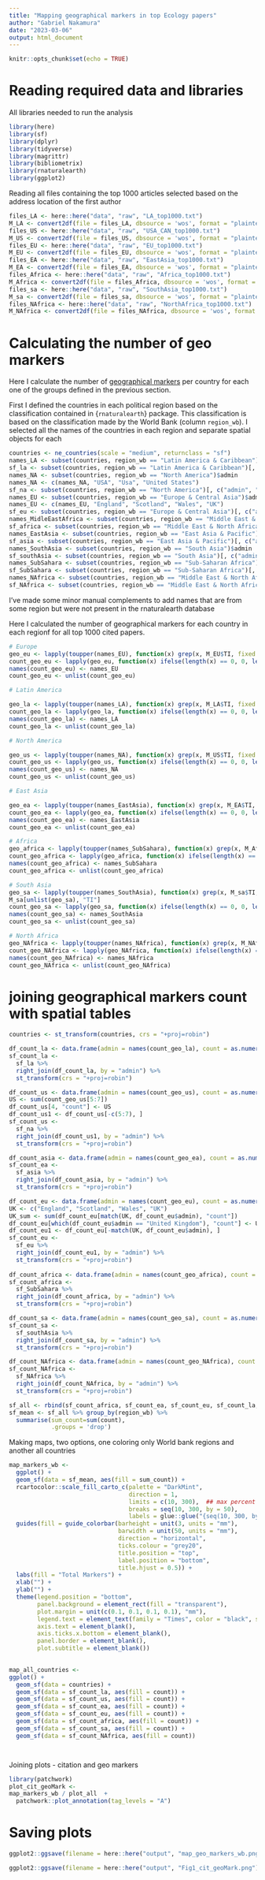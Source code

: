 ```yaml
---
title: "Mapping geographical markers in top Ecology papers"
author: "Gabriel Nakamura"
date: "2023-03-06"
output: html_document
---
```


```r
knitr::opts_chunk$set(echo = TRUE)
```

# Reading required data and libraries

All libraries needed to run the analysis 

```r
library(here)
library(sf)
library(dplyr)
library(tidyverse)
library(magrittr)
library(bibliometrix)
library(rnaturalearth)
library(ggplot2)
```

Reading all files containing the top 1000 articles selected based on the address location of the first author

```r
files_LA <- here::here("data", "raw", "LA_top1000.txt")
M_LA <- convert2df(file = files_LA, dbsource = 'wos', format = "plaintext")
files_US <- here::here("data", "raw", "USA_CAN_top1000.txt")
M_US <- convert2df(file = files_US, dbsource = 'wos', format = "plaintext")
files_EU <- here::here("data", "raw", "EU_top1000.txt")
M_EU <- convert2df(file = files_EU, dbsource = 'wos', format = "plaintext")
files_EA <- here::here("data", "raw", "EastAsia_top1000.txt")
M_EA <- convert2df(file = files_EA, dbsource = 'wos', format = "plaintext")
files_Africa <- here::here("data", "raw", "Africa_top1000.txt")
M_Africa <- convert2df(file = files_Africa, dbsource = 'wos', format = "plaintext")
files_sa <- here::here("data", "raw", "SouthAsia_top1000.txt")
M_sa <- convert2df(file = files_sa, dbsource = 'wos', format = "plaintext")
files_NAfrica <- here::here("data", "raw", "NorthAfrica_top1000.txt")
M_NAfrica <- convert2df(file = files_NAfrica, dbsource = 'wos', format = "plaintext")


```
# Calculating the number of geo markers

Here I calculate the number of [geographical markers](https://www.sciencedirect.com/science/article/abs/pii/S0016718519301551) per country for each one of the groups defined in the previous section.

First I defined the countries in each political region based on the classification contained in {`rnaturalearth`} package. This classification is based on the classification made by the World Bank (column `region_wb`). I selected all the names of the countries in each region and separate spatial objects for each

```r
countries <- ne_countries(scale = "medium", returnclass = "sf")
names_LA <- subset(countries, region_wb == "Latin America & Caribbean")$admin
sf_la <- subset(countries, region_wb == "Latin America & Caribbean")[, c("admin", "region_wb", "geometry")]
names_NA <- subset(countries, region_wb == "North America")$admin
names_NA <- c(names_NA, "USA", "Usa", "United States")
sf_na <- subset(countries, region_wb == "North America")[, c("admin", "region_wb", "geometry")]
names_EU <- subset(countries, region_wb == "Europe & Central Asia")$admin
names_EU <- c(names_EU, "England", "Scotland", "Wales", "UK")
sf_eu <- subset(countries, region_wb == "Europe & Central Asia")[, c("admin", "region_wb", "geometry")]
names_MidleEastAfrica <- subset(countries, region_wb == "Middle East & North Africa")$admin
sf_africa <- subset(countries, region_wb == "Middle East & North Africa")[, c("admin", "region_wb", "geometry")]
names_EastAsia <- subset(countries, region_wb == "East Asia & Pacific")$admin
sf_asia <- subset(countries, region_wb == "East Asia & Pacific")[, c("admin", "region_wb", "geometry")]
names_SouthAsia <- subset(countries, region_wb == "South Asia")$admin
sf_southAsia <- subset(countries, region_wb == "South Asia")[, c("admin", "region_wb", "geometry")]
names_SubSahara <- subset(countries, region_wb == "Sub-Saharan Africa")$admin
sf_SubSahara <- subset(countries, region_wb == "Sub-Saharan Africa")[, c("admin", "region_wb", "geometry")]
names_NAfrica <- subset(countries, region_wb == "Middle East & North Africa")$admin
sf_NAfrica <- subset(countries, region_wb == "Middle East & North Africa")[, c("admin", "region_wb", "geometry")]
```

I've made some minor manual complements to add names that are from some region but were not present in the rnaturalearth database

Here I calculated the number of geographical markers for each country in each regionf for all top 1000 cited papers.

```r
# Europe
geo_eu <- lapply(toupper(names_EU), function(x) grep(x, M_EU$TI, fixed = T))
count_geo_eu <- lapply(geo_eu, function(x) ifelse(length(x) == 0, 0, length(x)))
names(count_geo_eu) <- names_EU
count_geo_eu <- unlist(count_geo_eu)

# Latin America

geo_la <- lapply(toupper(names_LA), function(x) grep(x, M_LA$TI, fixed = T))
count_geo_la <- lapply(geo_la, function(x) ifelse(length(x) == 0, 0, length(x)))
names(count_geo_la) <- names_LA
count_geo_la <- unlist(count_geo_la)

# North America

geo_us <- lapply(toupper(names_NA), function(x) grep(x, M_US$TI, fixed = T))
count_geo_us <- lapply(geo_us, function(x) ifelse(length(x) == 0, 0, length(x)))
names(count_geo_us) <- names_NA
count_geo_us <- unlist(count_geo_us)

# East Asia

geo_ea <- lapply(toupper(names_EastAsia), function(x) grep(x, M_EA$TI, fixed = T))
count_geo_ea <- lapply(geo_ea, function(x) ifelse(length(x) == 0, 0, length(x)))
names(count_geo_ea) <- names_EastAsia
count_geo_ea <- unlist(count_geo_ea)

# Africa 
geo_africa <- lapply(toupper(names_SubSahara), function(x) grep(x, M_Africa$TI, fixed = T))
count_geo_africa <- lapply(geo_africa, function(x) ifelse(length(x) == 0, 0, length(x)))
names(count_geo_africa) <- names_SubSahara
count_geo_africa <- unlist(count_geo_africa)

# South Asia
geo_sa <- lapply(toupper(names_SouthAsia), function(x) grep(x, M_sa$TI, fixed = T))
M_sa[unlist(geo_sa), "TI"]
count_geo_sa <- lapply(geo_sa, function(x) ifelse(length(x) == 0, 0, length(x)))
names(count_geo_sa) <- names_SouthAsia
count_geo_sa <- unlist(count_geo_sa)

# North Africa
geo_NAfrica <- lapply(toupper(names_NAfrica), function(x) grep(x, M_NAfrica$TI, fixed = T))
count_geo_NAfrica <- lapply(geo_NAfrica, function(x) ifelse(length(x) == 0, 0, length(x)))
names(count_geo_NAfrica) <- names_NAfrica
count_geo_NAfrica <- unlist(count_geo_NAfrica)


```

# joining geographical markers count with spatial tables

```r

countries <- st_transform(countries, crs = "+proj=robin")

df_count_la <- data.frame(admin = names(count_geo_la), count = as.numeric(count_geo_la))
sf_count_la <- 
  sf_la %>% 
  right_join(df_count_la, by = "admin") %>% 
  st_transform(crs = "+proj=robin")

df_count_us <- data.frame(admin = names(count_geo_us), count = as.numeric(count_geo_us))
US <- sum(count_geo_us[5:7])
df_count_us[4, "count"] <- US
df_count_us1 <- df_count_us[-c(5:7), ] 
sf_count_us <- 
  sf_na %>% 
  right_join(df_count_us1, by = "admin") %>% 
  st_transform(crs = "+proj=robin")

df_count_asia <- data.frame(admin = names(count_geo_ea), count = as.numeric(count_geo_ea))
sf_count_ea <- 
  sf_asia %>% 
  right_join(df_count_asia, by = "admin") %>% 
  st_transform(crs = "+proj=robin")

df_count_eu <- data.frame(admin = names(count_geo_eu), count = as.numeric(count_geo_eu))
UK <- c("England", "Scotland", "Wales", "UK")
UK_sum <- sum(df_count_eu[match(UK, df_count_eu$admin), "count"])
df_count_eu[which(df_count_eu$admin == "United Kingdom"), "count"] <- UK_sum
df_count_eu1 <- df_count_eu[-match(UK, df_count_eu$admin), ] 
sf_count_eu <- 
  sf_eu %>% 
  right_join(df_count_eu1, by = "admin") %>% 
  st_transform(crs = "+proj=robin")
  
df_count_africa <- data.frame(admin = names(count_geo_africa), count = as.numeric(count_geo_africa))
sf_count_africa <- 
  sf_SubSahara %>% 
  right_join(df_count_africa, by = "admin") %>% 
  st_transform(crs = "+proj=robin")

df_count_sa <- data.frame(admin = names(count_geo_sa), count = as.numeric(count_geo_sa))
sf_count_sa <- 
  sf_southAsia %>% 
  right_join(df_count_sa, by = "admin") %>% 
  st_transform(crs = "+proj=robin")

df_count_NAfrica <- data.frame(admin = names(count_geo_NAfrica), count = as.numeric(count_geo_NAfrica))
sf_count_NAfrica <- 
  sf_NAfrica %>% 
  right_join(df_count_NAfrica, by = "admin") %>% 
  st_transform(crs = "+proj=robin")

sf_all <- rbind(sf_count_africa, sf_count_ea, sf_count_eu, sf_count_la, sf_count_NAfrica, sf_count_sa, sf_count_us)
sf_mean <- sf_all %>% group_by(region_wb) %>% 
  summarise(sum_count=sum(count),
            .groups = 'drop')

```


Making maps, two options, one coloring only World bank regions and another all countries

```r
map_markers_wb <-
  ggplot() +
  geom_sf(data = sf_mean, aes(fill = sum_count)) +
  rcartocolor::scale_fill_carto_c(palette = "DarkMint",
                                  direction = 1,
                                  limits = c(10, 300),  ## max percent overall
                                  breaks = seq(10, 300, by = 50),
                                  labels = glue::glue("{seq(10, 300, by = 50)}")) +
  guides(fill = guide_colorbar(barheight = unit(3, units = "mm"),
                               barwidth = unit(50, units = "mm"),
                               direction = "horizontal",
                               ticks.colour = "grey20",
                               title.position = "top",
                               label.position = "bottom",
                               title.hjust = 0.5)) +
  labs(fill = "Total Markers") +
  xlab("") +
  ylab("") +
  theme(legend.position = "bottom",
        panel.background = element_rect(fill = "transparent"),
        plot.margin = unit(c(0.1, 0.1, 0.1, 0.1), "mm"),
        legend.text = element_text(family = "Times", color = "black", size = 10),
        axis.text = element_blank(),
        axis.ticks.x.bottom = element_blank(),
        panel.border = element_blank(),
        plot.subtitle = element_blank())
  

map_all_countries <- 
ggplot() +
  geom_sf(data = countries) +
  geom_sf(data = sf_count_la, aes(fill = count)) +
  geom_sf(data = sf_count_us, aes(fill = count)) +
  geom_sf(data = sf_count_ea, aes(fill = count)) +
  geom_sf(data = sf_count_eu, aes(fill = count)) +
  geom_sf(data = sf_count_africa, aes(fill = count)) +
  geom_sf(data = sf_count_sa, aes(fill = count)) +
  geom_sf(data = sf_count_NAfrica, aes(fill = count))




```

Joining plots - citation and geo markers

```r
library(patchwork)
plot_cit_geoMark <- 
map_markers_wb / plot_all  +
  patchwork::plot_annotation(tag_levels = "A")

```


# Saving plots
```r
ggplot2::ggsave(filename = here::here("output", "map_geo_markers_wb.png"), plot = map_markers_wb, device = "png", dpi = 200, width = 10, height = 8)

ggplot2::ggsave(filename = here::here("output", "Fig1_cit_geoMark.png"), plot = plot_cit_geoMark, device = "png", dpi = 300, width = 10, height = 12)


```




